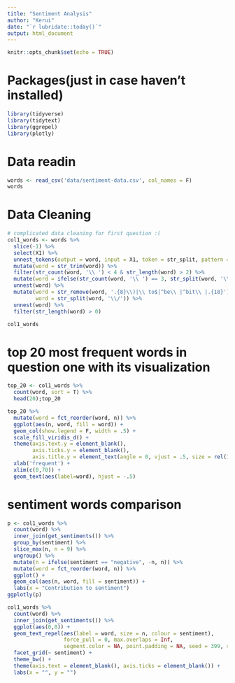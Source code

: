 ```yaml
---
title: "Sentiment Analysis"
author: "Kerui"
date: "`r lubridate::today()`"
output: html_document
---
```


```r
knitr::opts_chunk$set(echo = TRUE)
```


# Packages(just in case haven't installed)
```r
library(tidyverse)
library(tidytext)
library(ggrepel)
library(plotly)
```



# Data readin
```r
words <- read_csv('data/sentiment-data.csv', col_names = F)
words
```


# Data Cleaning
```r
# complicated data cleaning for first question :(
col1_words <- words %>% 
  slice(-1) %>% 
  select(X1) %>% 
  unnest_tokens(output = word, input = X1, token = str_split, pattern = ',|、|\\*|\\. |，') %>% 
  mutate(word = str_trim(word)) %>% 
  filter(str_count(word, '\\ ') < 4 & str_length(word) > 2) %>%
  mutate(word = ifelse(str_count(word, '\\ ') == 3, str_split(word, '\\ '), word)) %>% 
  unnest(word) %>% 
  mutate(word = str_remove(word, '.{8}\\)|\\ to$|^be\\ |^bit\\ |.{18}'),
         word = str_split(word, '\\/')) %>%
  unnest(word) %>% 
  filter(str_length(word) > 0)

col1_words
```


# top 20 most frequent words in question one with its visualization
```r
top_20 <- col1_words %>% 
  count(word, sort = T) %>% 
  head(20);top_20

top_20 %>% 
  mutate(word = fct_reorder(word, n)) %>% 
  ggplot(aes(n, word, fill = word)) + 
  geom_col(show.legend = F, width = .5) + 
  scale_fill_viridis_d() +
  theme(axis.text.y = element_blank(), 
        axis.ticks.y = element_blank(), 
        axis.title.y = element_text(angle = 0, vjust = .5, size = rel(1.2))) +
  xlab('frequent') + 
  xlim(c(0,70)) + 
  geom_text(aes(label=word), hjust = -.5)
```



# sentiment words comparison
```r
p <- col1_words %>% 
  count(word) %>% 
  inner_join(get_sentiments()) %>% 
  group_by(sentiment) %>% 
  slice_max(n, n = 9) %>% 
  ungroup() %>% 
  mutate(n = ifelse(sentiment == "negative", -n, n)) %>%
  mutate(word = fct_reorder(word, n)) %>%
  ggplot() +
  geom_col(aes(n, word, fill = sentiment)) +
  labs(x = "Contribution to sentiment")
ggplotly(p)

col1_words %>% 
  count(word) %>% 
  inner_join(get_sentiments()) %>% 
  ggplot(aes(0,0)) +
  geom_text_repel(aes(label = word, size = n, colour = sentiment),
                  force_pull = 0, max.overlaps = Inf,
                  segment.color = NA, point.padding = NA, seed = 399, show.legend = F) +
  facet_grid(~ sentiment) +
  theme_bw() +
  theme(axis.text = element_blank(), axis.ticks = element_blank()) +
  labs(x = "", y = "")
```







